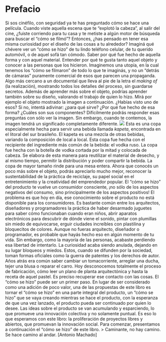 # Prefacio
Si sos cinéfilo, con seguridad ya te has preguntado cómo se hace una película. Cuando viste aquella escena que te “explotó la cabeza”, al salir del cine, ¿fuiste corriendo para tu casa y te metiste a algún motor de búsqueda para buscar el “cómo se filmó”? Entonces, ¿has pensado en tener esa misma curiosidad por el diseño de las cosas a tu alrededor?
Imaginá qué chévere ver un “cómo se hizo” de tu lindo teléfono celular, de tu querido automóvil, o de aquel sofá tan cómodo. Saber por qué fue hecho de aquella forma y con aquel material. Entender por qué te gusta tanto aquel objeto y conocer a las personas que los hicieron.
Imaginemos una utopía, en la cual tenemos los “cómo se filmaron” de todo lo que te imaginás, y no un “detrás de cámaras” puramente comercial de esos que parecen una propaganda. Algo más cercano a un documental que lleva al pie de la letra el *making of* (la realización), mostrando todos los detalles del proceso, sin guardarse secretos. Además de aprender más sobre el objeto, podrías aprender también sobre su diseño, valorando el trabajo de quien lo hizo.
Mirá por ejemplo el objeto mostrado la imagen a continuación. ¿Habías visto uno de esos? Si no, intentá adivinar: ¿para qué sirve? ¿Por qué fue hecho de esa forma? ¿Cuáles son sus componentes? Difícilmente podrás responder esas preguntas con sólo ver la imagen. Sin embargo, cuando te contemos, la imagen tendrá un significado completamente diferente.
![](img/taca-de-kapeta.png)
Esta es una copa especialmente hecha para servir una bebida llamada *kapeta*, encontrada en el litoral del sur brasileño. El kapeta es una mezcla de otras bebidas, variando la composición de local a local. Esta copa fue hecha con el recipiente del ingrediente más común de la bebida: el vodka ruso. La copa fue hecha con la botella de vodka cortada por la mitad y colocada de cabeza. Se elabora de esta manera para reutilizar el material de desecho, y al mismo tiempo, permitir la distribución y poder compartir la bebida. La copa de mayor tamaño rinde para una mesa entera. 
Ahora que conocés un poco más sobre el objeto, podrás apreciarlo mucho mejor, reconocer la sustentabilidad de la práctica de reciclaje, su papel social en el entretenimiento y la creatividad del emprendedor popular. El “cómo se hizo” del producto te vuelve un consumidor consciente, ¡no sólo de los aspectos negativos del consumo, sino principalmente de los aspectos positivos! El problema es que hoy en día, ese conocimiento sobre el producto no está disponible para los consumidores.
Es bastante común entre los arquitectos, diseñadores y programadores la práctica de haber desarmado juguetes para saber cómo funcionaban cuando eran niños, abrir aparatos electrónicos para descubrir de dónde viene el sonido, pintar con plumillas sin miedo de equivocarse, erguir ciudades increíbles con plastilina y bloquecitos de colores.
Aunque no fueras arquitecto, diseñador o programador, es probable que hayás hecho eso en algún momento de tu vida. Sin embargo, como la mayoría de las personas, acabaste perdiendo esa libertad de intentarlo. La curiosidad acaba siendo anulada, dejando en su lugar bloqueos y miedos. Estos, cuando se difunden por la sociedad, toman formas oficiales como la guerra de patentes y los derechos de autor.
Años atrás era común saber cambiar un tomacorriente, arreglar una ducha, tejer una blusa o reparar el carro. Hoy desconocemos totalmente el proceso de fabricación, cómo leer un plano de planta arquitectónica y hasta la receta de aquel pastel. Es preciso recuperar ese contacto con las cosas.
El “cómo se hizo” puede ser un primer paso. En lugar de ser considerado como una adición de poco valor, una de las propuestas de este libro es tornar el “cómo se hizo” en una parte integral del producto, un “cómo se hizo” que se vaya creando mientras se hace el producto, con la esperanza de que una vez lanzado, el producto pueda ser continuado por quien lo desee. Las ideas sobre el producto se van acumulando y esparciendo, lo que promueve una innovación colectiva y no solamente puntual.
Es eso lo que esperamos con este libro: la proliferación de proyectos libres y abiertos, que promuevan la innovación social. Para comenzar, presentamos a continuación el “cómo se hizo” de este libro.
> Caminante, no hay camino. Se hace camino al andar. [Antonio Machado]
